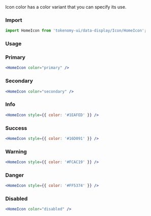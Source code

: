 
<Title>Color</Title>
<Subtitle>
  Icon color has a color variant that you can specify its use.
</Subtitle>

### Import

```jsx
import HomeIcon from 'tokenomy-ui/data-display/Icon/HomeIcon';
```

### Usage

### Primary

<IconPrimary />

```jsx
<HomeIcon color="primary" /> 
```

### Secondary

<IconSecondary />

```jsx
<HomeIcon color="secondary" /> 
```

### Info

<IconInfo />

```jsx
<HomeIcon style={{ color: '#1EAFED' }} /> 
```

### Success

<IconSuccess />

```jsx
<HomeIcon style={{ color: '#16D091' }} />
```

### Warning

<IconWarning />

```jsx
<HomeIcon style={{ color: '#FCAC19' }} /> 
```

### Danger

<IconDanger />

```jsx
<HomeIcon style={{ color: '#FF5374' }} /> 
```

### Disabled

<IconDisabled />

```jsx
<HomeIcon color="disabled" /> 
```